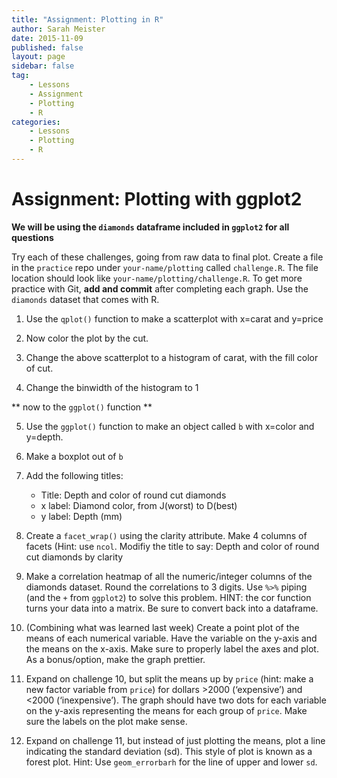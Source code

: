 ```yaml
---
title: "Assignment: Plotting in R"
author: Sarah Meister
date: 2015-11-09
published: false
layout: page
sidebar: false
tag:
    - Lessons
    - Assignment
    - Plotting
    - R
categories:
    - Lessons
    - Plotting
    - R
---
```


# Assignment: Plotting with ggplot2 #

**We will be using the `diamonds` dataframe included in `ggplot2` for all questions **

Try each of these challenges, going from raw data to final plot. Create a file
in the `practice` repo under `your-name/plotting` called `challenge.R`. The file
location should look like `your-name/plotting/challenge.R`. To get more practice
with Git, **add and commit** after completing each graph. Use the `diamonds`
dataset that comes with R.

1. Use the `qplot()` function to make a scatterplot with x=carat and y=price

2. Now color the plot by the cut. 

3. Change the above scatterplot to a histogram of carat, with the fill color of cut. 

4. Change the binwidth of the histogram to 1

** now to the `ggplot()` function **

5. Use the `ggplot()` function to make an object called `b` with x=color and y=depth. 

6. Make a boxplot out of `b`

7. Add the following titles:
    * Title: Depth and color of round cut diamonds
    * x label: Diamond color, from J(worst) to D(best)
    * y label: Depth (mm)
    
8. Create a `facet_wrap()` using the clarity attribute. Make 4 columns of facets (Hint: use `ncol`. Modifiy the title to say: Depth and color of round cut diamonds by clarity 

9. Make a correlation heatmap of all the numeric/integer columns of the 
diamonds dataset. Round the correlations to 3 digits. Use `%>%` piping (and the
`+` from `ggplot2`) to solve this problem. HINT: the cor function turns your
data into a matrix. Be sure to convert back into a dataframe.

10. (Combining what was learned last week) Create a point plot of the means of 
each numerical variable.  Have the variable on the y-axis and the means on the
x-axis. Make sure to properly label the axes and plot. As a bonus/option, make
the graph prettier.

11. Expand on challenge 10, but split the means up by `price` (hint: make a new 
factor variable from `price`) for dollars >2000 ('expensive') and <2000
('inexpensive').  The graph should have two dots for each variable on the y-axis
representing the means for each group of `price`. Make sure the labels on the
plot make sense.

12. Expand on challenge 11, but instead of just plotting the means, plot a line
indicating the standard deviation (sd). This style of plot is known as a forest
plot. Hint: Use `geom_errorbarh` for the line of upper and lower `sd`.


